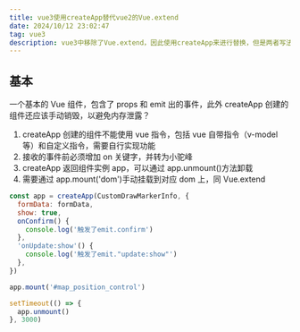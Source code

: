 ```yaml
---
title: vue3使用createApp替代vue2的Vue.extend
date: 2024/10/12 23:02:47
tag: vue3
description: vue3中移除了Vue.extend，因此使用createApp来进行替换，但是两者写法并不相同，记录此文
---
```


## 基本

一个基本的 Vue 组件，包含了 props 和 emit 出的事件，此外 createApp 创建的组件还应该手动销毁，以避免内存泄露？

1. createApp 创建的组件不能使用 vue 指令，包括 vue 自带指令（v-model 等）和自定义指令，需要自行实现功能
2. 接收的事件前必须增加 on 关键字，并转为小驼峰
3. createApp 返回组件实例 app，可以通过 app.unmount()方法卸载
4. 需要通过 app.mount('dom')手动挂载到对应 dom 上，同 Vue.extend

```js
const app = createApp(CustomDrawMarkerInfo, {
  formData: formData,
  show: true,
  onConfirm() {
    console.log('触发了emit.confirm')
  },
  'onUpdate:show'() {
    console.log('触发了emit."update:show"')
  },
})

app.mount('#map_position_control')

setTimeout(() => {
  app.unmount()
}, 3000)
```
